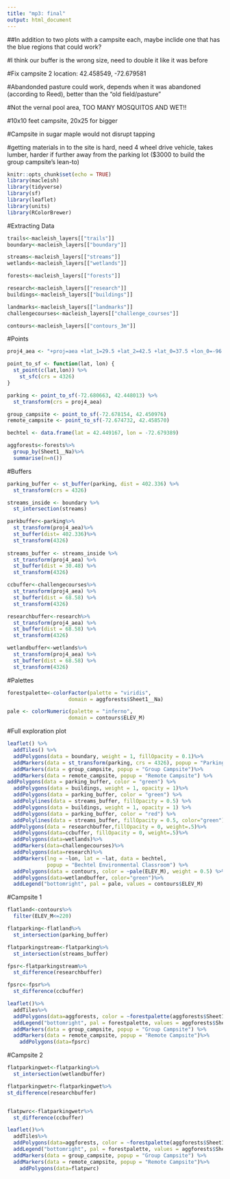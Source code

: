 ```yaml
---
title: "mp3: final"
output: html_document
---
```




##In addition to two plots with a campsite each, maybe inclide one that has the blue regions that could work?

#I think our buffer is the wrong size, need to double it like it was before

#Fix campsite 2 location: 42.458549, -72.679581


#Abandonded pasture could work, depends when it was abandoned (according to Reed), better than the "old field/pasture"

#Not the vernal pool area, TOO MANY MOSQUITOS AND WET!!

#10x10 feet campsite, 20x25 for bigger

#Campsite in sugar maple would not disrupt tapping

#getting materials in to the site is hard, need 4 wheel drive vehicle, takes lumber, harder if further away from the parking lot ($3000 to build the group campsite's lean-to)

```r
knitr::opts_chunk$set(echo = TRUE)
library(macleish)
library(tidyverse)
library(sf)
library(leaflet)
library(units)
library(RColorBrewer)
```

#Extracting Data

```r
trails<-macleish_layers[["trails"]]
boundary<-macleish_layers[["boundary"]]

streams<-macleish_layers[["streams"]]
wetlands<-macleish_layers[["wetlands"]]

forests<-macleish_layers[["forests"]]

research<-macleish_layers[["research"]]
buildings<-macleish_layers[["buildings"]]

landmarks<-macleish_layers[["landmarks"]]
challengecourses<-macleish_layers[["challenge_courses"]]

contours<-macleish_layers[["contours_3m"]]
```

#Points

```r
proj4_aea <- "+proj=aea +lat_1=29.5 +lat_2=42.5 +lat_0=37.5 +lon_0=-96 +x_0=0 +y_0=0 +ellps=GRS80 +datum=NAD83 +units=m +no_defs"

point_to_sf <- function(lat, lon) {
  st_point(c(lat,lon)) %>%
    st_sfc(crs = 4326)
}

parking <- point_to_sf(-72.680663, 42.448013) %>%
  st_transform(crs = proj4_aea)

group_campsite <- point_to_sf(-72.678154, 42.450976) 
remote_campsite <- point_to_sf(-72.674732, 42.458570)

bechtel <- data.frame(lat = 42.449167, lon = -72.679389)

aggforests<-forests%>%
  group_by(Sheet1__Na)%>%
  summarise(n=n())
```

#Buffers

```r
parking_buffer <- st_buffer(parking, dist = 402.336) %>%
  st_transform(crs = 4326)

streams_inside <- boundary %>%
  st_intersection(streams)

parkbuffer<-parking%>%
  st_transform(proj4_aea)%>%
  st_buffer(dist= 402.336)%>%
  st_transform(4326)
  
streams_buffer <- streams_inside %>%
  st_transform(proj4_aea) %>%
  st_buffer(dist = 30.48) %>%
  st_transform(4326)

ccbuffer<-challengecourses%>%
  st_transform(proj4_aea) %>%
  st_buffer(dist = 68.58) %>%
  st_transform(4326)

researchbuffer<-research%>%
  st_transform(proj4_aea) %>%
  st_buffer(dist = 68.58) %>%
  st_transform(4326)

wetlandbuffer<-wetlands%>%
  st_transform(proj4_aea) %>%
  st_buffer(dist = 68.58) %>%
  st_transform(4326)
```

#Palettes

```r
forestpalette<-colorFactor(palette = "viridis",
                    domain = aggforests$Sheet1__Na)

pale <- colorNumeric(palette = "inferno",
                    domain = contours$ELEV_M)
```

#Full exploration plot

```r
leaflet() %>%
  addTiles() %>%
  addPolygons(data = boundary, weight = 1, fillOpacity = 0.1)%>%
  addMarkers(data = st_transform(parking, crs = 4326), popup = "Parking") %>%
  addMarkers(data = group_campsite, popup = "Group Campsite")%>%
  addMarkers(data = remote_campsite, popup = "Remote Campsite") %>%
addPolygons(data = parking_buffer, color = "green") %>%
  addPolygons(data = buildings, weight = 1, opacity = 1)%>%
  addPolygons(data = parking_buffer, color = "green") %>%
  addPolylines(data = streams_buffer, fillOpacity = 0.5) %>%
  addPolygons(data = buildings, weight = 1, opacity = 1) %>%
  addPolygons(data = parking_buffer, color = "red") %>%
  addPolylines(data = streams_buffer, fillOpacity = 0.5, color="green")%>%
 addPolygons(data = researchbuffer,fillOpacity = 0, weight=.5)%>%
  addPolygons(data=ccbuffer, fillOpacity = 0, weight=.5)%>%
  addPolygons(data=wetlands)%>%
  addMarkers(data=challengecourses)%>%
  addPolygons(data=research)%>%
  addMarkers(lng = ~lon, lat = ~lat, data = bechtel,
             popup = "Bechtel Environmental Classroom") %>%
  addPolygons(data = contours, color = ~pale(ELEV_M), weight = 0.5) %>%
  addPolygons(data=wetlandbuffer, color="green")%>%
  addLegend("bottomright", pal = pale, values = contours$ELEV_M)

```

#Campsite 1

```r
flatland<-contours%>%
  filter(ELEV_M<=220)

flatparking<-flatland%>%
  st_intersection(parking_buffer)

flatparkingstream<-flatparking%>%
  st_intersection(streams_buffer)

fpsr<-flatparkingstream%>%
  st_difference(researchbuffer)

fpsrc<-fpsr%>%
  st_difference(ccbuffer)

leaflet()%>%
  addTiles%>%
  addPolygons(data=aggforests, color = ~forestpalette(aggforests$Sheet1__Na), fillOpacity = 1)%>%
  addLegend("bottomright", pal = forestpalette, values = aggforests$Sheet1__Na)%>%
  addMarkers(data = group_campsite, popup = "Group Campsite") %>%
  addMarkers(data = remote_campsite, popup = "Remote Campsite")%>%
    addPolygons(data=fpsrc)
```
 
#Campsite 2
 
```r
flatparkingwet<-flatparking%>%
  st_intersection(wetlandbuffer)

flatparkingwetr<-flatparkingwet%>%
st_difference(researchbuffer)


flatpwrc<-flatparkingwetr%>%
  st_difference(ccbuffer)

leaflet()%>%
  addTiles%>%
  addPolygons(data=aggforests, color = ~forestpalette(aggforests$Sheet1__Na), fillOpacity = 1)%>%
  addLegend("bottomright", pal = forestpalette, values = aggforests$Sheet1__Na)%>%
  addMarkers(data = group_campsite, popup = "Group Campsite") %>%
  addMarkers(data = remote_campsite, popup = "Remote Campsite")%>%
    addPolygons(data=flatpwrc)
```


